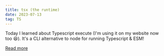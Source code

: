 ```yaml
---
title: tsx (the runtime)
date: 2023-07-13
tag: TS
---
```


Today I learned about Typescript execute (I'm using it on my website now too
😆). It's a CLI alternative to node for running Typescript & ESM!

[Read more](https://www.npmjs.com/package/tsx)
